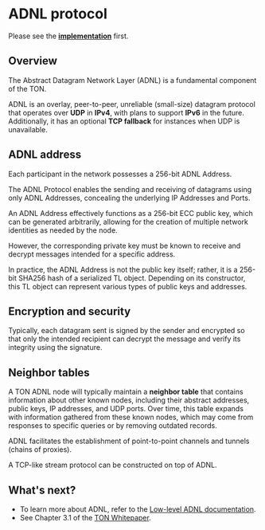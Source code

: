 
# ADNL protocol

Please see the [**implementation**](https://github.com/ton-blockchain/ton/tree/master/adnl) first.

## Overview

The Abstract Datagram Network Layer (ADNL) is a fundamental component of the TON.

ADNL is an overlay, peer-to-peer, unreliable (small-size) datagram protocol that operates over **UDP** in **IPv4**, with plans to support **IPv6** in the future. Additionally, it has an optional **TCP fallback** for instances when UDP is unavailable.

## ADNL address

Each participant in the network possesses a 256-bit ADNL Address.

The ADNL Protocol enables the sending and receiving of datagrams using only ADNL Addresses, concealing the underlying IP Addresses and Ports.

An ADNL Address effectively functions as a 256-bit ECC public key, which can be generated arbitrarily, allowing for the creation of multiple network identities as needed by the node.

However, the corresponding private key must be known to receive and decrypt messages intended for a specific address.

In practice, the ADNL Address is not the public key itself; rather, it is a 256-bit SHA256 hash of a serialized TL object. Depending on its constructor, this TL object can represent various types of public keys and addresses.

## Encryption and security

Typically, each datagram sent is signed by the sender and encrypted so that only the intended recipient can decrypt the message and verify its integrity using the signature.

## Neighbor tables

A TON ADNL node will typically maintain a **neighbor table** that contains information about other known nodes, including their abstract addresses, public keys, IP addresses, and UDP ports. Over time, this table expands with information gathered from these known nodes, which may come from responses to specific queries or by removing outdated records.

ADNL facilitates the establishment of point-to-point channels and tunnels (chains of proxies).

A TCP-like stream protocol can be constructed on top of ADNL.

## What's next?

* To learn more about ADNL, refer to the [Low-level ADNL documentation](/v3/documentation/network/protocols/adnl/low-level-adnl).
* See Chapter 3.1 of the [TON Whitepaper](https://docs.ton.org/ton.pdf).

<Feedback />
